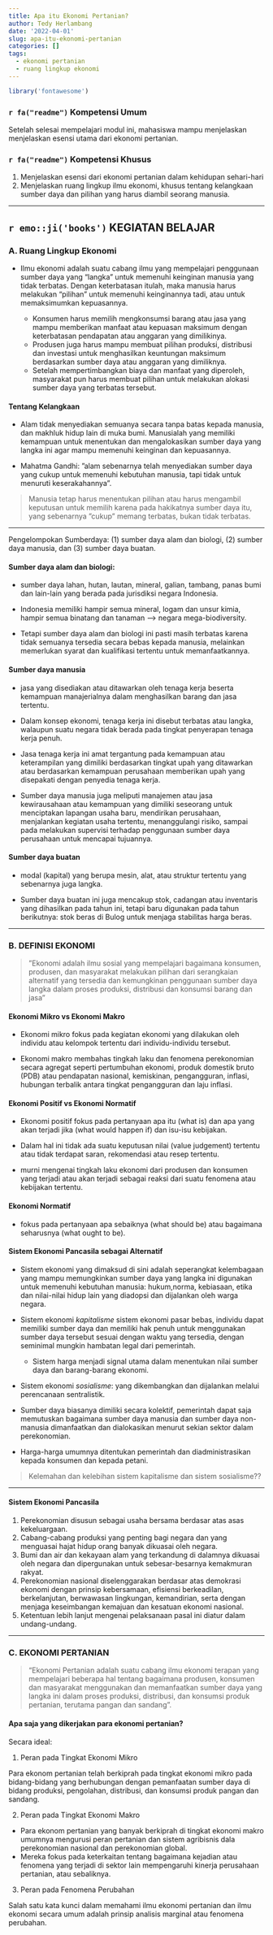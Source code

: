 ```yaml
---
title: Apa itu Ekonomi Pertanian?
author: Tedy Herlambang
date: '2022-04-01'
slug: apa-itu-ekonomi-pertanian
categories: []
tags:
  - ekonomi pertanian
  - ruang lingkup ekonomi
---
```


```r
library('fontawesome')
```

### `r fa("readme")` Kompetensi Umum

Setelah selesai mempelajari modul ini, mahasiswa mampu menjelaskan menjelaskan
esensi utama dari ekonomi pertanian.
 
### `r fa("readme")` Kompetensi Khusus

1. Menjelaskan esensi dari ekonomi pertanian dalam kehidupan sehari-hari
2. Menjelaskan ruang lingkup ilmu ekonomi, khusus tentang kelangkaan sumber daya dan pilihan yang harus diambil seorang manusia.

---

## `r emo::ji('books')` KEGIATAN BELAJAR

### A. Ruang Lingkup Ekonomi

- Ilmu ekonomi adalah suatu cabang ilmu yang mempelajari penggunaan sumber daya yang "langka" untuk memenuhi keinginan manusia yang tidak terbatas. Dengan keterbatasan itulah, maka manusia harus melakukan "pilihan" untuk memenuhi keinginannya tadi, atau untuk memaksimumkan kepuasannya.

  - Konsumen harus memilih mengkonsumsi barang atau jasa yang mampu memberikan manfaat atau kepuasan maksimum dengan keterbatasan pendapatan atau anggaran yang dimilikinya.
  - Produsen juga harus mampu membuat pilihan produksi, distribusi dan investasi untuk menghasilkan keuntungan maksimum berdasarkan sumber daya atau anggaran yang dimiliknya.
  - Setelah mempertimbangkan biaya dan manfaat yang diperoleh, masyarakat pun harus membuat pilihan untuk melakukan alokasi sumber daya yang terbatas tersebut.
  
#### Tentang Kelangkaan

- Alam tidak menyediakan semuanya secara tanpa batas kepada manusia, dan makhluk hidup lain di muka bumi. Manusialah yang memiliki kemampuan untuk menentukan dan mengalokasikan sumber daya yang langka ini agar mampu memenuhi keinginan dan kepuasannya. 

- Mahatma Gandhi: ”alam sebenarnya telah menyediakan sumber daya yang cukup untuk memenuhi kebutuhan manusia, tapi tidak untuk menuruti keserakahannya”.

> Manusia tetap harus menentukan pilihan atau harus mengambil keputusan untuk
memilih karena pada hakikatnya sumber daya itu, yang sebenarnya ”cukup” memang terbatas, bukan tidak terbatas.

---

Pengelompokan Sumberdaya: (1) sumber daya alam dan biologi, (2) sumber daya manusia, dan (3) sumber daya buatan.

#### Sumber daya alam dan biologi:

- sumber daya lahan, hutan, lautan, mineral, galian, tambang, panas bumi dan lain-lain yang berada pada jurisdiksi negara Indonesia. 

- Indonesia memiliki hampir semua mineral, logam dan unsur kimia, hampir semua binatang dan tanaman --> negara mega-biodiversity. 
- Tetapi sumber daya alam dan biologi ini pasti masih terbatas karena tidak semuanya tersedia secara bebas kepada manusia, melainkan memerlukan syarat dan kualifikasi tertentu untuk memanfaatkannya.

#### Sumber daya manusia

- jasa yang disediakan atau ditawarkan oleh tenaga kerja beserta kemampuan manajerialnya dalam menghasilkan barang dan jasa tertentu. 

- Dalam konsep ekonomi, tenaga kerja ini disebut terbatas atau langka, walaupun suatu negara tidak berada pada tingkat penyerapan tenaga kerja penuh. 

- Jasa tenaga kerja ini amat tergantung pada kemampuan atau keterampilan yang dimiliki berdasarkan tingkat upah yang ditawarkan atau berdasarkan kemampuan perusahaan memberikan upah yang disepakati dengan penyedia tenaga kerja. 

- Sumber daya manusia juga meliputi manajemen atau jasa kewirausahaan atau kemampuan yang dimiliki seseorang untuk menciptakan lapangan usaha baru, mendirikan perusahaan, menjalankan kegiatan usaha tertentu, menanggulangi risiko, sampai pada melakukan supervisi terhadap penggunaan sumber daya perusahaan untuk mencapai tujuannya.

#### Sumber daya buatan

- modal (kapital) yang berupa mesin, alat, atau struktur tertentu yang sebenarnya juga langka. 

- Sumber daya buatan ini juga mencakup stok, cadangan atau inventaris yang dihasilkan pada tahun ini, tetapi baru digunakan pada tahun berikutnya: stok beras di Bulog untuk
menjaga stabilitas harga beras.

---

### B. DEFINISI EKONOMI

> ”Ekonomi adalah ilmu sosial yang mempelajari bagaimana konsumen,
produsen, dan masyarakat melakukan pilihan dari serangkaian alternatif
yang tersedia dan kemungkinan penggunaan sumber daya langka dalam
proses produksi, distribusi dan konsumsi barang dan jasa”

#### Ekonomi Mikro vs Ekonomi Makro

- Ekonomi mikro fokus pada kegiatan ekonomi yang dilakukan oleh individu atau kelompok tertentu dari individu-individu tersebut.

- Ekonomi makro membahas tingkah laku dan fenomena perekonomian secara agregat seperti
pertumbuhan ekonomi, produk domestik bruto (PDB) atau pendapatan nasional, kemiskinan, pengangguran, inflasi, hubungan terbalik antara tingkat pengangguran dan laju inflasi.

#### Ekonomi Positif vs Ekonomi Normatif

- Ekonomi positif fokus pada pertanyaan apa itu (what is) dan apa yang akan terjadi jika (what would happen if) dan isu-isu kebijakan.

- Dalam hal ini tidak ada suatu keputusan nilai (value judgement) tertentu atau
tidak terdapat saran, rekomendasi atau resep tertentu. 

- murni mengenai tingkah laku ekonomi dari produsen dan konsumen yang terjadi
atau akan terjadi sebagai reaksi dari suatu fenomena atau kebijakan tertentu.

#### Ekonomi Normatif 

- fokus pada pertanyaan apa sebaiknya (what should be) atau bagaimana seharusnya (what ought to be).

#### Sistem Ekonomi Pancasila sebagai Alternatif

- Sistem ekonomi yang dimaksud di sini adalah seperangkat kelembagaan yang mampu memungkinkan sumber daya yang langka ini digunakan untuk memenuhi kebutuhan manusia: hukum,norma, kebiasaan, etika dan nilai-nilai hidup lain yang diadopsi dan dijalankan oleh warga negara. 

- Sistem ekonomi *kapitalisme* sistem ekonomi pasar bebas, individu dapat memiliki sumber daya dan memiliki hak penuh untuk menggunakan sumber daya tersebut sesuai dengan waktu yang tersedia, dengan seminimal mungkin hambatan legal dari pemerintah.
  
  - Sistem harga menjadi signal utama dalam menentukan nilai sumber daya dan barang-barang ekonomi.

- Sistem ekonomi *sosialisme*: yang dikembangkan dan dijalankan melalui perencanaan
sentralistik. 

- Sumber daya biasanya dimiliki secara kolektif, pemerintah dapat saja memutuskan bagaimana sumber daya manusia dan sumber daya non-manusia dimanfaatkan dan dialokasikan menurut sekian sektor dalam perekonomian. 

- Harga-harga umumnya ditentukan pemerintah dan diadministrasikan kepada konsumen dan kepada petani.

> Kelemahan dan kelebihan sistem kapitalisme dan sistem sosialisme??

---

#### Sistem Ekonomi Pancasila

1. Perekonomian disusun sebagai usaha bersama berdasar atas asas kekeluargaan.
2. Cabang-cabang produksi yang penting bagi negara dan yang menguasai hajat hidup orang banyak dikuasai oleh negara.
3. Bumi dan air dan kekayaan alam yang terkandung di dalamnya dikuasai oleh negara dan dipergunakan untuk sebesar-besarnya kemakmuran rakyat.
4. Perekonomian nasional diselenggarakan berdasar atas demokrasi ekonomi dengan prinsip kebersamaan, efisiensi berkeadilan, berkelanjutan, berwawasan lingkungan, kemandirian, serta dengan menjaga keseimbangan kemajuan dan kesatuan ekonomi nasional.
5. Ketentuan lebih lanjut mengenai pelaksanaan pasal ini diatur dalam undang-undang.

---

### C. EKONOMI PERTANIAN

> “Ekonomi Pertanian adalah suatu cabang ilmu ekonomi terapan yang mempelajari beberapa hal tentang bagaimana produsen, konsumen dan masyarakat menggunakan dan memanfaatkan sumber daya yang langka ini dalam proses produksi, distribusi, dan konsumsi produk pertanian, terutama pangan dan sandang”.

#### Apa saja yang dikerjakan para ekonomi pertanian?

Secara ideal:

1. Peran pada Tingkat Ekonomi Mikro

Para ekonom pertanian telah berkiprah pada tingkat ekonomi mikro pada bidang-bidang yang berhubungan dengan pemanfaatan sumber daya di bidang produksi, pengolahan, distribusi, dan konsumsi produk pangan dan sandang.

2. Peran pada Tingkat Ekonomi Makro

- Para ekonom pertanian yang banyak berkiprah di tingkat ekonomi makro umumnya mengurusi peran pertanian dan sistem agribisnis dala perekonomian nasional dan perekonomian global. 
- Mereka fokus pada keterkaitan tentang bagaimana kejadian atau fenomena yang terjadi di sektor lain mempengaruhi kinerja perusahaan pertanian, atau sebaliknya. 

3. Peran pada Fenomena Perubahan

Salah satu kata kunci dalam memahami ilmu ekonomi pertanian dan ilmu ekonomi secara umum adalah prinsip analisis marginal atau fenomena perubahan.


<!-- AddToAny BEGIN -->
<div class="a2a_kit a2a_kit_size_16 a2a_default_style"; data-a2a-url="https://bangtedy.github.io/etan" data-a2a-title="Apa itu ekonomi pertanian?">
<a class="a2a_button_whatsapp"></a>
<a class="a2a_button_telegram"></a>
<a class="a2a_button_facebook"></a>
<a class="a2a_button_twitter"></a>
</div>
<script async src="https://static.addtoany.com/menu/page.js"></script>
<!-- AddToAny END -->